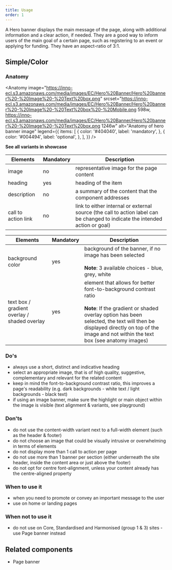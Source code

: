 ```yaml
---
title: Usage
order: 1
---
```



<Paragraph size="lead">
  A Hero banner displays the main message of the page, along with additional
  information and a clear action, if needed. They are a good way to inform users
  of the main goal of a certain page, such as registering to an event or
  applying for funding. They have an aspect-ratio of 3:1.
</Paragraph>

## Simple/Color

### Anatomy

<Anatomy
  image="https://inno-ecl.s3.amazonaws.com/media/images/EC/Hero%20Banner/Hero%20banner%20-%20Image%20-%20Text%20box.png"
  srcset="https://inno-ecl.s3.amazonaws.com/media/images/EC/Hero%20Banner/Hero%20banner%20-%20Image%20-%20Text%20box%20-%20Mobile.png 598w, https://inno-ecl.s3.amazonaws.com/media/images/EC/Hero%20Banner/Hero%20banner%20-%20Image%20-%20Text%20box.png 1246w"
  alt="Anatomy of hero banner image"
  legend={{
    items: [
      {
        color: '#404040',
        label: 'mandatory',
      },
      {
        color: '#004494',
        label: 'optional',
      },
    ],
  }}
/>

**<Link to="/ec/components/banners/hero-banner/code/">See all variants in showcase</Link>**

| Elements            | Mandatory | Description                                                                                                                  |
| ------------------- | --------- | ---------------------------------------------------------------------------------------------------------------------------- |
| image               | no        | representative image for the page content                                                                                    |
| heading             | yes       | heading of the item                                                                                                          |
| description         | no        | a summary of the content that the component addresses                                                                        |
| call to action link | no        | link to either internal or external source (the call to action label can be changed to indicate the intended action or goal) |

| Elements                                     | Mandatory | Description                                                                                                                                                                                                                                                     |
| -------------------------------------------- | --------- | --------------------------------------------------------------------------------------------------------------------------------------------------------------------------------------------------------------------------------------------------------------- |
| background color                             | yes       | background of the banner, if no image has been selected<br /><br />**Note**: 3 available choices - blue, grey, white                                                                                                                                            |
| text box / gradient overlay / shaded overlay | yes       | element that allows for better font-to-background contrast ratio<br /><br />**Note**: If the gradient or shaded overlay option has been selected, the text will then be displayed directly on top of the image and not within the text box (see anatomy images) |

### Do's

- always use a short, distinct and indicative heading
- select an appropriate image, that is of high quality, suggestive, complementary and relevant for the related content
- keep in mind the font-to-background contrast ratio, this improves a page's readability (e.g. dark backgrounds - white text / light backgrounds - black text)
- if using an image banner, make sure the highlight or main object within the image is visible (text alignment & variants, see playground)

### Don'ts

- do not use the content-width variant next to a full-width element (such as the header & footer)
- do not choose an image that could be visually intrusive or overwhelming in terms of elements
- do not display more than 1 call to action per page
- do not use more than 1 banner per section (either underneath the site header, inside the content area or just above the footer)
- do not opt for centre font-alignment, unless your content already has the centre-aligned property

### When to use it

- when you need to promote or convey an important message to the user
- use on home or landing pages

### When not to use it

- do not use on Core, Standardised and Harmonised (group 1 & 3) sites - use <Link to="/ec/components/banners/page-banner/usage/">Page banner instead</Link>

## Related components

- <Link to="/ec/components/banners/page-banner/usage/" standalone>
    Page banner
  </Link>
